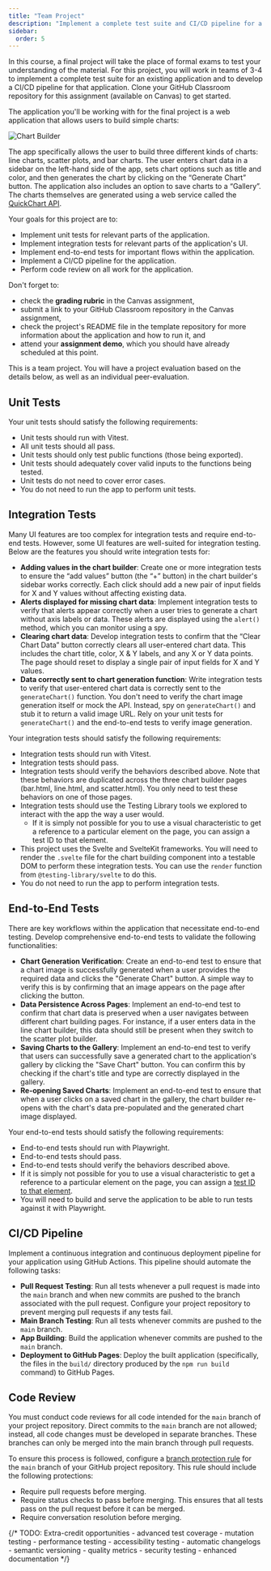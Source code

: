 ```yaml
---
title: "Team Project"
description: "Implement a complete test suite and CI/CD pipeline for a chart-building web application in a team-based project."
sidebar:
  order: 5
---
```


In this course, a final project will take the place of formal exams to test your understanding of the material.  For this project, you will work in teams of 3-4 to implement a complete test suite for an existing application and to develop a CI/CD pipeline for that application. Clone your GitHub Classroom repository for this assignment (available on Canvas) to get started.

The application you'll be working with for the final project is a web application that allows users to build simple charts:

![Chart Builder](./chartApp.png)

The app specifically allows the user to build three different kinds of charts: line charts, scatter plots, and bar charts.  The user enters chart data in a sidebar on the left-hand side of the app, sets chart options such as title and color, and then generates the chart by clicking on the “Generate Chart” button. The application also includes an option to save charts to a “Gallery”. The charts themselves are generated using a web service called the [QuickChart API](https://quickchart.io/documentation/).

Your goals for this project are to:

- Implement unit tests for relevant parts of the application.
- Implement integration tests for relevant parts of the application's UI.
- Implement end-to-end tests for important flows within the application.
- Implement a CI/CD pipeline for the application.
- Perform code review on all work for the application.

Don't forget to:

- check the **grading rubric** in the Canvas assignment, 
- submit a link to your GitHub Classroom repository in the Canvas assignment,
- check the project's README file in the template repository for more information about the application and how to run it, and
- attend your **assignment demo**, which you should have already scheduled at this point.

This is a team project. You will have a project evaluation based on the details below, as well as an individual peer-evaluation. 

## Unit Tests

Your unit tests should satisfy the following requirements:

- Unit tests should run with Vitest. 
- All unit tests should all pass.
- Unit tests should only test public functions (those being exported).
- Unit tests should adequately cover valid inputs to the functions being tested.
- Unit tests do not need to cover error cases.
- You do not need to run the app to perform unit tests.

## Integration Tests

Many UI features are too complex for integration tests and require end-to-end tests. However, some UI features are well-suited for integration testing. Below are the features you should write integration tests for:

- **Adding values in the chart builder**: Create one or more integration tests to ensure the “add values” button (the “+” button) in the chart builder's sidebar works correctly. Each click should add a new pair of input fields for X and Y values without affecting existing data.
- **Alerts displayed for missing chart data**: Implement integration tests to verify that alerts appear correctly when a user tries to generate a chart without axis labels or data. These alerts are displayed using the `alert()` method, which you can monitor using a spy.
- **Clearing chart data**: Develop integration tests to confirm that the “Clear Chart Data” button correctly clears all user-entered chart data. This includes the chart title, color, X & Y labels, and any X or Y data points. The page should reset to display a single pair of input fields for X and Y values.
- **Data correctly sent to chart generation function**: Write integration tests to verify that user-entered chart data is correctly sent to the `generateChart()` function. You don't need to verify the chart image generation itself or mock the API. Instead, spy on `generateChart()` and stub it to return a valid image URL. Rely on your unit tests for `generateChart()` and the end-to-end tests to verify image generation.

Your integration tests should satisfy the following requirements:

- Integration tests should run with Vitest. 
- Integration tests should pass.
- Integration tests should verify the behaviors described above.  Note that these behaviors are duplicated across the three chart builder pages (bar.html, line.html, and scatter.html).  You only need to test these behaviors on one of those pages.
- Integration tests should use the Testing Library tools we explored to interact with the app the way a user would.
  - If it is simply not possible for you to use a visual characteristic to get a reference to a particular element on the page, you can assign a test ID to that element.
- This project uses the Svelte and SvelteKit frameworks. You will need to render the `.svelte` file for the chart building component into a testable DOM to perform these integration tests. You can use the `render` function from `@testing-library/svelte` to do this.
- You do not need to run the app to perform integration tests. 

## End-to-End Tests

There are key workflows within the application that necessitate end-to-end testing. Develop comprehensive end-to-end tests to validate the following functionalities:

- **Chart Generation Verification**: Create an end-to-end test to ensure that a chart image is successfully generated when a user provides the required data and clicks the "Generate Chart" button. A simple way to verify this is by confirming that an image appears on the page after clicking the button.
- **Data Persistence Across Pages**: Implement an end-to-end test to confirm that chart data is preserved when a user navigates between different chart building pages. For instance, if a user enters data in the line chart builder, this data should still be present when they switch to the scatter plot builder.
- **Saving Charts to the Gallery**: Implement an end-to-end test to verify that users can successfully save a generated chart to the application's gallery by clicking the "Save Chart" button. You can confirm this by checking if the chart's title and type are correctly displayed in the gallery.
- **Re-opening Saved Charts**: Implement an end-to-end test to ensure that when a user clicks on a saved chart in the gallery, the chart builder re-opens with the chart's data pre-populated and the generated chart image displayed.

Your end-to-end tests should satisfy the following requirements:

- End-to-end tests should run with Playwright.
- End-to-end tests should pass.
- End-to-end tests should verify the behaviors described above.
- If it is simply not possible for you to use a visual characteristic to get a reference to a particular element on the page, you can assign a [test ID to that element](https://playwright.dev/docs/locators).
- You will need to build and serve the application to be able to run tests against it with Playwright.

## CI/CD Pipeline

Implement a continuous integration and continuous deployment pipeline for your application using GitHub Actions. This pipeline should automate the following tasks:

- **Pull Request Testing**: Run all tests whenever a pull request is made into the `main` branch and when new commits are pushed to the branch associated with the pull request. Configure your project repository to prevent merging pull requests if any tests fail.
- **Main Branch Testing**: Run all tests whenever commits are pushed to the `main` branch.
- **App Building**: Build the application whenever commits are pushed to the `main` branch.
- **Deployment to GitHub Pages**: Deploy the built application (specifically, the files in the `build/` directory produced by the `npm run build` command) to GitHub Pages.

## Code Review

You must conduct code reviews for all code intended for the `main` branch of your project repository. Direct commits to the `main` branch are not allowed; instead, all code changes must be developed in separate branches. These branches can only be merged into the main branch through pull requests.

To ensure this process is followed, configure a [branch protection rule](https://docs.github.com/en/repositories/configuring-branches-and-merges-in-your-repository/managing-protected-branches/about-protected-branches) for the `main` branch of your GitHub project repository. This rule should include the following protections:

- Require pull requests before merging.
- Require status checks to pass before merging. This ensures that all tests pass on the pull request before it can be merged.
- Require conversation resolution before merging.

{/* TODO: Extra-credit opportunities
    - advanced test coverage
    - mutation testing
    - performance testing
    - accessibility testing
    - automatic changelogs
    - semantic versioning
    - quality metrics
    - security testing
    - enhanced documentation */}

